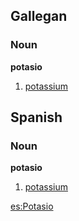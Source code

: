 ==Gallegan==
===Noun===
'''potasio'''
#[[potassium]]
==Spanish==
===Noun===
'''potasio'''
#[[potassium]]

[[es:Potasio]]